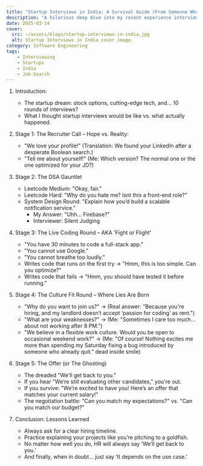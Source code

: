 ```yaml
---
title: "Startup Interviews in India: A Survival Guide (From Someone Who Barely Survived)"
description: "A hilarious deep dive into my recent experience interviewing at top startups in India, featuring impossible DSA rounds, silent-judging interviewers, and the ultimate battle: negotiating the offer (or getting ghosted)."
date: 2025-03-14
cover:
  src: ~/assets/blogs/startup-interviews-in-india.jpg
  alt: Startup Interviews in India cover image.
category: Software Engineering
tags:
    - Interviewing
    - Startups
    - India
    - Job-Search
---
```


1. Introduction:
    - The startup dream: stock options, cutting-edge tech, and… 10 rounds of interviews?
    - What I thought startup interviews would be like vs. what actually happened.

2. Stage 1: The Recruiter Call – Hope vs. Reality:
    - "We love your profile!" (Translation: We found your LinkedIn after a desperate Boolean search.)
    - "Tell me about yourself!" (Me: Which version? The normal one or the one optimized for your JD?)

3. Stage 2: The DSA Gauntlet
    - Leetcode Medium: "Okay, fair."
    - Leetcode Hard: "Why do you hate me? Isnt this a front-end role?"
    - System Design Round: "Explain how you’d build a scalable notification service."
        - My Answer: "Uhh… Firebase?"
        - Interviewer: Silent Judging

4. Stage 3: The Live Coding Round – AKA 'Fight or Flight'
    - "You have 30 minutes to code a full-stack app."
    - "You cannot use Google."
    - "You cannot breathe too loudly."
    - Writes code that runs on the first try → "Hmm, this is too simple. Can you optimize?"
    - Writes code that fails → "Hmm, you should have tested it before running."

5. Stage 4: The Culture Fit Round – Where Lies Are Born
    - "Why do you want to join us?" → (Real answer: "Because you're hiring, and my landlord doesn’t accept ‘passion for coding’ as rent.")
    - "What are your weaknesses?" → (Me: "Sometimes I care too much… about not working after 8 PM.")
    - "We believe in a flexible work culture. Would you be open to occasional weekend work?" → (Me: "Of course! Nothing excites me more 
    than spending my Saturday fixing a bug introduced by someone who already quit." dead inside smile)

6. Stage 5: The Offer (or The Ghosting)
    - The dreaded "We'll get back to you."
    - If you hear "We’re still evaluating other candidates," you're out.
    - If you survive: "We’re excited to have you! Here’s an offer that matches your current salary!"
    - The negotiation battle: "Can you match my expectations?" vs. "Can you match our budget?"

7. Conclusion: Lessons Learned
    - Always ask for a clear hiring timeline.
    - Practice explaining your projects like you’re pitching to a goldfish.
    - No matter how well you do, HR will always say ‘We’ll get back to you.’
    - And finally, when in doubt… just say ‘It depends on the use case.’